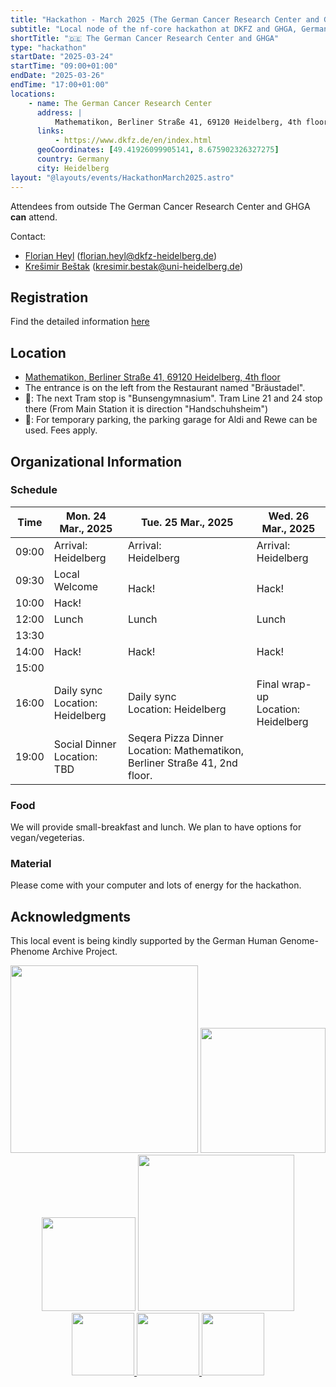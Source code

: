 ```yaml
---
title: "Hackathon - March 2025 (The German Cancer Research Center and GHGA)"
subtitle: "Local node of the nf-core hackathon at DKFZ and GHGA, Germany"
shortTitle: "🇩🇪 The German Cancer Research Center and GHGA"
type: "hackathon"
startDate: "2025-03-24"
startTime: "09:00+01:00"
endDate: "2025-03-26"
endTime: "17:00+01:00"
locations:
    - name: The German Cancer Research Center
      address: |
          Mathematikon, Berliner Straße 41, 69120 Heidelberg, 4th floor
      links:
          - https://www.dkfz.de/en/index.html
      geoCoordinates: [49.41926099905141, 8.675902326327275]
      country: Germany
      city: Heidelberg
layout: "@layouts/events/HackathonMarch2025.astro"
---
```


Attendees from outside The German Cancer Research Center and GHGA **can** attend.

Contact:

- [<i class="fab fa-slack"></i> Florian Heyl](https://nfcore.slack.com/team/U03FJ8WHBBP) ([florian.heyl@dkfz-heidelberg.de](mailto:florian.heyl@dkfz-heidelberg.de))
- [<i class="fab fa-slack"></i> Krešimir Beštak](https://nfcore.slack.com/team/U04T3LRQB5F) ([kresimir.bestak@uni-heidelberg.de](mailto:kresimir.bestak@uni-heidelberg.de))

## Registration

Find the detailed information [here](https://nf-co.re/events/2025/hackathon-march-2025)

## Location

- [Mathematikon, Berliner Straße 41, 69120 Heidelberg, 4th floor](https://maps.app.goo.gl/Rd5D6oFDaNYMqUHA7)
- The entrance is on the left from the Restaurant named "Bräustadel".
- 🚎: The next Tram stop is "Bunsengymnasium". Tram Line 21 and 24 stop there (From Main Station it is direction "Handschuhsheim")
- 🚗: For temporary parking, the parking garage for Aldi and Rewe can be used. Fees apply.

## Organizational Information

### Schedule

<div class="table-responsive">
    <table class="table table-hover table-sm table-bordered">
        <thead>
            <tr>
                <th>Time</th>
                <th>Mon. 24 Mar., 2025</th>
                <th>Tue. 25 Mar., 2025</th>
                <th>Wed. 26 Mar., 2025</th>
            </tr>
        </thead>
        <tbody>
            <tr>
                <td data-timestamp="1679900400" data-timeformat="HH:mm z">
                    09:00
                </td>
                <td rowspan="1">
                    Arrival:
                    <br />
                    Heidelberg
                </td>
                <td rowspan="1">
                    Arrival:
                    <br />
                    Heidelberg
                </td>
                <td rowspan="1">
                    Arrival:
                    <br />
                    Heidelberg
                </td>
            </tr>
            <tr>
                <td data-timestamp="1679902200" data-timeformat="HH:mm z">
                    09:30
                </td>
                <td rowspan="1">Local Welcome</td>
                <td rowspan="2">Hack!</td>
                <td rowspan="2">Hack!</td>
            </tr>
            <tr>
                <td data-timestamp="1679907600" data-timeformat="HH:mm z">
                    10:00
                </td>
                <td rowspan="1">Hack!</td>
            </tr>
            <tr>
                <td data-timestamp="1679869800" data-timeformat="HH:mm z">
                    12:00
                </td>
                <td rowspan="1">Lunch</td>
                <td rowspan="1">Lunch</td>
                <td rowspan="1">Lunch</td>
            </tr>
            <tr>
                <td data-timestamp="1679916600" data-timeformat="HH:mm z">
                    13:30
                </td>
                <td rowspan="3">Hack!</td>
                <td rowspan="3">Hack!</td>
                <td rowspan="3">Hack!</td>
            </tr>
            <tr>
                <td data-timestamp="1679918400" data-timeformat="HH:mm z">
                    14:00
                </td>
            </tr>
            <tr>
                <td data-timestamp="1679922000" data-timeformat="HH:mm z">
                    15:00
                </td>
            </tr>
            <tr>
                <td data-timestamp="1679925600" data-timeformat="HH:mm z">
                    16:00
                </td>
                <td>
                    Daily sync
                    <br />
                    Location: Heidelberg
                </td>
                <td>
                    Daily sync
                    <br />
                    Location: Heidelberg
                </td>
                <td>
                    Final wrap-up
                    <br />
                    Location: Heidelberg
                </td>
            </tr>
            <tr>
                <td data-timestamp="1679936400" data-timeformat="HH:mm z">
                    19:00
                </td>
                <td>
                    Social Dinner
                    <br />
                    Location: TBD
                </td>
                <td>
                    Seqera Pizza Dinner
                    <br />
                    Location: Mathematikon, Berliner Straße 41, 2nd floor.
                </td>
                <td></td>
            </tr>
        </tbody>
    </table>
</div>

### Food

We will provide small-breakfast and lunch. We plan to have options for vegan/vegeterias.

### Material

Please come with your computer and lots of energy for the hackathon.

## Acknowledgments

This local event is being kindly supported by the German Human Genome-Phenome Archive Project.

<div style="text-align: center;">
    <img src="https://www.ghga.de/fileadmin/user_upload/Bilder/Logo/GHGA_CMYK_Bright_Orange.svg" width="300"></img>
    <img src="https://nct.dkfz.de/typo3conf/ext/sitepackage/Resources/Public/Images/logo_nct_en.png" width="200"></img>
</div>

<div style="text-align: center;">
    <img src="https://www.ghga.de/fileadmin/user_upload/Bilder/Logo/Master-Logo.png" width="150"></img>
    <img src="https://www.ghga.de/fileadmin/user_upload/Bilder/Logo/dktk-logo.png" width="250"></img>
</div>

<div style="text-align: center;">
    <a href="https://genomic.social/@ghga">
        <img src="https://openmoji.org/data/color/svg/E05A.svg" width="100"></img>
    </a>
    <a href="https://www.linkedin.com/company/the-german-human-genome-phenome-archive/">
        <img src="https://openmoji.org/data/color/svg/E046.svg" width="100"></img>
    </a>
    <a href="https://bsky.app/profile/ghga.bsky.social">
        <img src="https://openmoji.org/data/color/svg/1F98B.svg" width="100"></img>
    </a>
</div>
